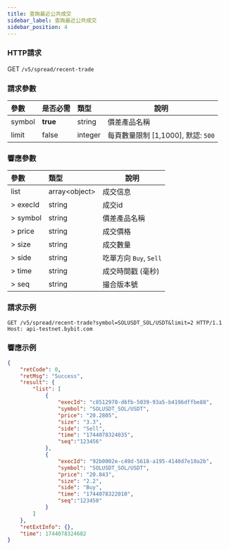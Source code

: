 ```yaml
---
title: 查詢最近公共成交
sidebar_label: 查詢最近公共成交
sidebar_position: 4
---
```


### HTTP請求
GET `/v5/spread/recent-trade`

### 請求參數
| 參數 | 是否必需 | 類型 | 說明|
|:----- |:-------|:-----|------ |
|symbol |**true** |string |價差產品名稱|
|limit |false |integer |每頁數量限制 [1,1000], 默認: `500`|

### 響應參數
| 參數 | 類型 | 說明|
|:----- |:-----|----- |
|list |array&lt;object&gt; |成交信息|
|> execId |string |成交id |
|> symbol |string |價差產品名稱|
|> price |string |成交價格 |
|> size |string |成交數量 |
|> side |string |吃單方向 `Buy`, `Sell`|
|> time |string |成交時間戳 (毫秒) |
|> seq |string |撮合版本號 |

### 請求示例
```http
GET /v5/spread/recent-trade?symbol=SOLUSDT_SOL/USDT&limit=2 HTTP/1.1
Host: api-testnet.bybit.com
```

### 響應示例

```json
{
    "retCode": 0,
    "retMsg": "Success",
    "result": {
        "list": [
            {
                "execId": "c8512970-d6fb-5039-93a5-b4196dffbe88",
                "symbol": "SOLUSDT_SOL/USDT",
                "price": "20.2805",
                "size": "3.3",
                "side": "Sell",
                "time": "1744078324035",
                "seq":"123456"
            },
            {
                "execId": "92b0002e-c49d-5618-a195-4140d7e10a2b",
                "symbol": "SOLUSDT_SOL/USDT",
                "price": "20.843",
                "size": "2.2",
                "side": "Buy",
                "time": "1744078322010",
                "seq":"123450"
            }
        ]
    },
    "retExtInfo": {},
    "time": 1744078324682
}
```
